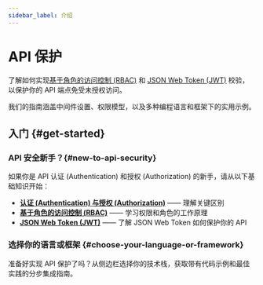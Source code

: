 ```yaml
---
sidebar_label: 介绍
---
```


# API 保护

了解如何实现[基于角色的访问控制 (RBAC)](/authorization/role-based-access-control) 和 [JSON Web Token (JWT)](https://auth.wiki/jwt) 校验，以保护你的 API 端点免受未授权访问。

我们的指南涵盖中间件设置、权限模型，以及多种编程语言和框架下的实用示例。

## 入门 \{#get-started}

### API 安全新手？\{#new-to-api-security}

如果你是 API 认证 (Authentication) 和授权 (Authorization) 的新手，请从以下基础知识开始：

- **[认证 (Authentication) 与授权 (Authorization)](/concepts/authn-vs-authz)** —— 理解关键区别
- **[基于角色的访问控制 (RBAC)](/authorization/role-based-access-control)** —— 学习权限和角色的工作原理
- **[JSON Web Token (JWT)](https://auth.wiki/jwt)** —— 了解 JSON Web Token 如何保护你的 API

### 选择你的语言或框架 \{#choose-your-language-or-framework}

准备好实现 API 保护了吗？从侧边栏选择你的技术栈，获取带有代码示例和最佳实践的分步集成指南。
